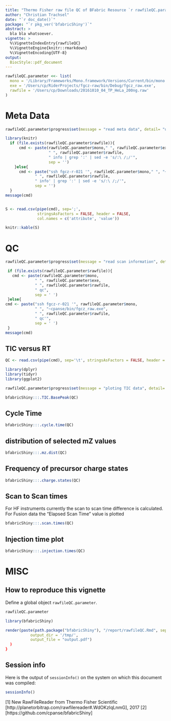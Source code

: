 ```yaml
---
title: "Thermo Fisher raw file QC of BFabric Resource `r rawfileQC.parameter$resourceid`"
author: "Christian Trachsel"
date: "`r doc_date()`"
package: "`r pkg_ver('bfabricShiny')`"
abstract: >
  bla bla whatsoever.
vignette: >
  %\VignetteIndexEntry{rawfileQC}
  %\VignetteEngine{knitr::rmarkdown}
  %\VignetteEncoding{UTF-8}
output: 
  BiocStyle::pdf_document
---
```


```r

rawfileQC.parameter <<- list(
  mono = '/Library/Frameworks/Mono.framework/Versions/Current/bin/mono',
  exe = '/Users/cp/RiderProjects/fgcz-raw/bin/Debug/fgcz_raw.exe',
  rawfile = '/Users/cp/Downloads/20161010_04_TP_HeLa_200ng.raw'
)


```

\newpage

# Meta Data

```r

rawfileQC.parameter$progress$set(message = "read meta data", detail= "using ThermorFileReader", value = 0.1)

library(knitr)
  if (file.exists(rawfileQC.parameter$rawfile)){
      cmd <- paste(rawfileQC.parameter$mono," ", rawfileQC.parameter$exe, 
                   " ", rawfileQC.parameter$rawfile,
                   " info | grep ':' | sed -e 's/:\ /;/'",
                   sep = '')
    }else{
      cmd <- paste("ssh fgcz-r-021 '", rawfileQC.parameter$mono," ", "~cpanse/bin/fgcz_raw.exe", 
             " ", rawfileQC.parameter$rawfile,
             " info' | grep ':' | sed -e 's/:\ /;/'",
             sep = '')
  }
message(cmd)


S <- read.csv(pipe(cmd), sep=';', 
              stringsAsFactors = FALSE, header = FALSE,
              col.names = c('attribute', 'value'))

knitr::kable(S)
```


# QC

```r
rawfileQC.parameter$progress$set(message = "read scan information", detail= "using ThermorFileReader", value = 0.3)

 if (file.exists(rawfileQC.parameter$rawfile)){
   cmd <- paste(rawfileQC.parameter$mono, 
             " ", rawfileQC.parameter$exe, 
             " ", rawfileQC.parameter$rawfile,
             " qc", 
             sep = ' ')
 }else{
cmd <- paste("ssh fgcz-r-021 '", rawfileQC.parameter$mono, 
             " ", "~cpanse/bin/fgcz_raw.exe", 
             " ", rawfileQC.parameter$rawfile,
             " qc'", 
             sep = ' ')
 }
message(cmd)
```

## TIC versus RT

```r
QC <- read.csv(pipe(cmd), sep='\t', stringsAsFactors = FALSE, header = TRUE)

library(dplyr)
library(tidyr)
library(ggplot2)
```

```r
rawfileQC.parameter$progress$set(message = "ploting TIC data", detail= "using ggplot2", value = 0.4)

bfabricShiny:::.TIC.BasePeak(QC)
```

## Cycle Time

```r
bfabricShiny:::.cycle.time(QC)
```

## distribution of selected mZ values

```r
bfabricShiny:::.mz.dist(QC)
```

## Frequency of precursor charge states

```r
bfabricShiny:::.charge.states(QC)
```

## Scan to Scan times
For HF instruments currently the scan to scan time difference is calculated. For Fusion data the "Elapsed Scan Time" value is 
plotted

```r
bfabricShiny:::.scan.times(QC)
```

## Injection time plot

```r
bfabricShiny:::.injection.times(QC)
```

\newpage

# MISC

## How to reproduce this vignette

Define a global object `rawfileQC.parameter`.

```r
rawfileQC.parameter
```

```r
library(bfabricShiny)

render(paste(path.package("bfabricShiny"), "/report/rawfileQC.Rmd", sep='/'),
           output_dir = '/tmp/',
           output_file = "output.pdf")
  )
}
```
## Session info

Here is the output of `sessionInfo()` on the system on which this
document was compiled:

```r
sessionInfo()
```


[1] New RawFileReader from Thermo Fisher Scientific [http://planetorbitrap.com/rawfilereader#.WdOKzIqLnmG], 2017
[2] [https://github.com/cpanse/bfabricShiny]
